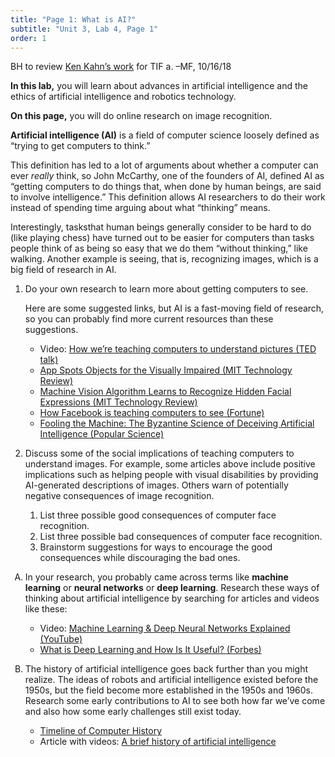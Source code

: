 ```yaml
---
title: "Page 1: What is AI?"
subtitle: "Unit 3, Lab 4, Page 1"
order: 1
---
```


::: todo
BH to review
<a href="https://docs.google.com/presentation/d/1QZMyeC0wa6xJ1KIFrQXgzCzO4qKKmb68clNM_nvHFPs/edit#slide=id.g33244856d9_0_10" target="_blank">Ken
Kahn's work</a> for TIF a. --MF, 10/16/18
:::

::: learn
**In this lab,** you will learn about advances in
artificial intelligence and the ethics of artificial intelligence and
robotics technology.

**On this page,** you will do online research on image
recognition.
:::

::: vocabFullWidth
**Artificial intelligence (AI)** is a field of computer
science loosely defined as "trying to get computers to think."
:::

This definition has led to a lot of arguments about whether a
computer can ever <em>really</em> think, so John McCarthy, one of the
founders of AI, defined AI as "getting computers to do things that, when
done by human beings, are said to involve intelligence." This definition
allows AI researchers to do their work instead of spending time arguing
about what "thinking" means.

Interestingly, tasksthat human beings generally consider to be hard
to do (like playing chess) have turned out to be easier for computers
than tasks people think of as being so easy that we do them "without
thinking," like walking. Another example is seeing, that is, recognizing
images, which is a big field of research in AI.

::: {#first .forYouToDo}
<ol>

<li>

Do your own research to learn more about getting computers to see.

::: endnote


Here are some suggested links, but AI is a fast-moving field of
research, so you can probably find more current resources than these
suggestions.

<ul>

<li>Video:
<a href="https://www.ted.com/talks/fei_fei_li_how_we_re_teaching_computers_to_understand_pictures?language=en#t-1061493" target="_blank" title="How we're teaching computers to understand pictures (TED talk)">How
we're teaching computers to understand pictures (TED talk)</a></li>

<li><a href="https://www.technologyreview.com/s/601098/app-spots-objects-for-the-visually-impaired/" target="_blank" title="App Spots Objects for the Visually Impaired (MIT Technology Review)">App
Spots Objects for the Visually Impaired (MIT Technology Review)</a></li>

<li><a href="https://www.technologyreview.com/s/543501/machine-vision-algorithm-learns-to-recognize-hidden-facial-expressions/" target="_blank" title="Machine Vision Algorithm Learns to Recognize Hidden Facial Expressions (MIT Technology Review)">Machine
Vision Algorithm Learns to Recognize Hidden Facial Expressions (MIT
Technology Review)</a></li>

<li><a href="https://drive.google.com/file/d/1Tndny6zuZiAXdT74HTDVqZn2WdcP177G/view?usp=sharing" target="_blank" title="How Facebook is teaching computers to see (Fortune)">How
Facebook is teaching computers to see (Fortune)</a></li>

<li><a href="http://www.popsci.com/byzantine-science-deceiving-artificial-intelligence" target="_blank" title="Fooling the Machine: The Byzantine Science of Deceiving Artificial Intelligence (Popular Science)">Fooling
the Machine: The Byzantine Science of Deceiving Artificial Intelligence
(Popular Science)</a></li>

</ul>


:::

</li>

<li>

Discuss some of the social implications of teaching computers to
understand images. For example, some articles above include positive
implications such as helping people with visual disabilities by
providing AI-generated descriptions of images. Others warn of
potentially negative consequences of image recognition.

<ol>

<li>List three possible good consequences of computer face
recognition.</li>

<li>List three possible bad consequences of computer face
recognition.</li>

<li>Brainstorm suggestions for ways to encourage the good consequences
while discouraging the bad ones.</li>

</ol>

</li>

</ol>
:::

::: takeItFurther
<ol type="A">

<li>

In your research, you probably came across terms like **machine
learning** or **neural networks** or **deep
learning**. Research these ways of thinking about artificial
intelligence by searching for articles and videos like these:

<ul>

<li>Video:
<a href="https://scratch.mit.edu/discuss/youtube/bHvf7Tagt18" target="_blank" title="Deep Neural Networks Explained (YouTube)">Machine
Learning & Deep Neural Networks Explained (YouTube)</a></li>

<li><a href="http://www.forbes.com/sites/kevinmurnane/2016/04/01/what-is-deep-learning-and-how-is-it-useful/#40cd3d5810f0" target="_blank" title="What is Deep Learning and How Is It Useful? (Forbes)">What
is Deep Learning and How Is It Useful? (Forbes)</a></li>

</ul>

</li>

<li>

The history of artificial intelligence goes back further than you might
realize. The ideas of robots and artificial intelligence existed before
the 1950s, but the field become more established in the 1950s and 1960s.
Research some early contributions to AI to see both how far we've come
and also how some early challenges still exist today.

<ul>

<li><a href="http://www.computerhistory.org/timeline/ai-robotics/" target="_blank" title="Timeline of Computer History">Timeline
of Computer History</a></li>

<li>Article with videos:
<a href="http://watson.latech.edu/book/intelligence/intelligenceOverview4.html" target="_blank" title="A brief history of artificial intelligence">A
brief history of artificial intelligence</a></li>

</ul>

</li>

</ol>
:::
